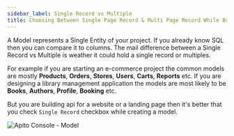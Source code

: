 ```yaml
---
sidebar_label: Single Record vs Multiple
title: Choosing Between Single Page Record & Multi Page Record While Building your API
---
```


A Model represents a Single Entity of your project. If you already know SQL then you can compare it to columns.
The mail difference between a Single Record vs Multiple is weather it could hold a single record or multiples.

For example if you are starting an e-commerce project the common models are mostly **Products**, **Orders**, **Stores**, **Users**, **Carts**, **Reports** etc.
If you are designing a library management application the models are most likely to be **Books**, **Authors**, **Profile**, **Booking** etc.

But you are building api for a website or a landing page then it's better that you check `Single Record` checkbox while creating a model.

![Apito Console - Model](https://cdn.apito.io/media/apito_documentation/3L19K9P4DS_new_singple_page_model.png)

